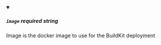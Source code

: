 
<details className="config-field" data-expandable="false" open>
<summary>

##### `image` <span class="config-field-required" data-required="false">required</span> <span class="config-field-type">string</span> <span class="config-field-default"></span> <span class="config-field-enum"></span>

Image is the docker image to use for the BuildKit deployment

</summary>



</details>
